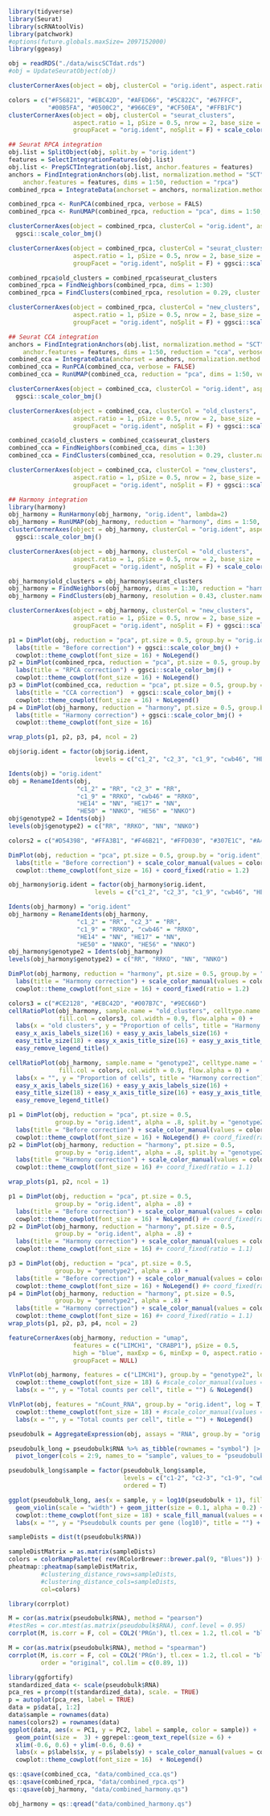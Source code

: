 ```r
library(tidyverse)
library(Seurat)
library(scRNAtoolVis)
library(patchwork)
#options(future.globals.maxSize= 2097152000)
library(ggeasy)
```

```r
obj = readRDS("./data/wiscSCTdat.rds")
#obj = UpdateSeuratObject(obj)

clusterCornerAxes(object = obj, clusterCol = "orig.ident", aspect.ratio = 1, pSize = 0.5)
```
```r
colors = c("#F56821", "#EBC42D", "#AFED66", "#5C822C", "#67FFCF", 
           "#00B5FA", "#0500C2", "#966CE9", "#CF50EA", "#FFB1FC")
clusterCornerAxes(object = obj, clusterCol = "seurat_clusters", 
                  aspect.ratio = 1, pSize = 0.5, nrow = 2, base_size = 20,
                  groupFacet = "orig.ident", noSplit = F) + scale_color_manual(values = colors)
```

```r
## Seurat RPCA integration
obj.list = SplitObject(obj, split.by = "orig.ident")
features = SelectIntegrationFeatures(obj.list)
obj.list <- PrepSCTIntegration(obj.list, anchor.features = features)
anchors = FindIntegrationAnchors(obj.list, normalization.method = "SCT",
    anchor.features = features, dims = 1:50, reduction = "rpca")
combined_rpca = IntegrateData(anchorset = anchors, normalization.method = "SCT", new.)
```
```r
combined_rpca <- RunPCA(combined_rpca, verbose = FALS)
combined_rpca <- RunUMAP(combined_rpca, reduction = "pca", dims = 1:50, verbose = F)
```

```r
clusterCornerAxes(object = combined_rpca, clusterCol = "orig.ident", aspect.ratio = 1, pSize = 0.5, base_size = 20)  + 
  ggsci::scale_color_bmj()
```
```r
clusterCornerAxes(object = combined_rpca, clusterCol = "seurat_clusters", 
                  aspect.ratio = 1, pSize = 0.5, nrow = 2, base_size = 20,
                  groupFacet = "orig.ident", noSplit = F) + ggsci::scale_color_d3()
```
```r
combined_rpca$old_clusters = combined_rpca$seurat_clusters
combined_rpca = FindNeighbors(combined_rpca, dims = 1:30)
combined_rpca = FindClusters(combined_rpca, resolution = 0.29, cluster.name = "new_clusters")

clusterCornerAxes(object = combined_rpca, clusterCol = "new_clusters", 
                  aspect.ratio = 1, pSize = 0.5, nrow = 2, base_size = 20,
                  groupFacet = "orig.ident", noSplit = F) + ggsci::scale_color_d3()
```


```r
## Seurat CCA integration
anchors = FindIntegrationAnchors(obj.list, normalization.method = "SCT",
    anchor.features = features, dims = 1:50, reduction = "cca", verbose = F)
combined_cca = IntegrateData(anchorset = anchors, normalization.method = "SCT", verbose = F)
combined_cca = RunPCA(combined_cca, verbose = FALSE)
combined_cca = RunUMAP(combined_cca, reduction = "pca", dims = 1:50, verbose = FALSE)
```

```r
clusterCornerAxes(object = combined_cca, clusterCol = "orig.ident", aspect.ratio = 1, pSize = 0.5, )  + 
  ggsci::scale_color_bmj()
```
```r
clusterCornerAxes(object = combined_cca, clusterCol = "old_clusters", 
                  aspect.ratio = 1, pSize = 0.5, nrow = 2, base_size = 20,
                  groupFacet = "orig.ident", noSplit = F) + ggsci::scale_color_d3()
```
```r
combined_cca$old_clusters = combined_cca$seurat_clusters
combined_cca = FindNeighbors(combined_cca, dims = 1:30)
combined_cca = FindClusters(combined_cca, resolution = 0.29, cluster.name = "new_clusters")

clusterCornerAxes(object = combined_cca, clusterCol = "new_clusters", 
                  aspect.ratio = 1, pSize = 0.5, nrow = 2, base_size = 20,
                  groupFacet = "orig.ident", noSplit = F) + ggsci::scale_color_d3()
```



```r
## Harmony integration
library(harmony)
obj_harmony = RunHarmony(obj_harmony, "orig.ident", lambda=2)
obj_harmony = RunUMAP(obj_harmony, reduction = "harmony", dims = 1:50, verbose = F)
clusterCornerAxes(object = obj_harmony, clusterCol = "orig.ident", aspect.ratio = 1, pSize = 0.5, )  + 
  ggsci::scale_color_bmj()
```
```r
clusterCornerAxes(object = obj_harmony, clusterCol = "old_clusters", 
                  aspect.ratio = 1, pSize = 0.5, nrow = 2, base_size = 20,
                  groupFacet = "orig.ident", noSplit = F) + scale_color_manual(values = colors)
```

```r
obj_harmony$old_clusters = obj_harmony$seurat_clusters
obj_harmony = FindNeighbors(obj_harmony, dims = 1:30, reduction = "harmony")
obj_harmony = FindClusters(obj_harmony, resolution = 0.43, cluster.name = "new_clusters")

clusterCornerAxes(object = obj_harmony, clusterCol = "new_clusters", 
                  aspect.ratio = 1, pSize = 0.5, nrow = 2, base_size = 20,
                  groupFacet = "orig.ident", noSplit = F) + ggsci::scale_color_d3()
```
```r
p1 = DimPlot(obj, reduction = "pca", pt.size = 0.5, group.by = "orig.ident", alpha = .8) + 
  labs(title = "Before correction") + ggsci::scale_color_bmj() +
  cowplot::theme_cowplot(font_size = 16) + NoLegend()
p2 = DimPlot(combined_rpca, reduction = "pca", pt.size = 0.5, group.by = "orig.ident", alpha = .8) + 
  labs(title = "RPCA correction") + ggsci::scale_color_bmj() +
  cowplot::theme_cowplot(font_size = 16) + NoLegend()
p3 = DimPlot(combined_cca, reduction = "pca", pt.size = 0.5, group.by = "orig.ident", alpha = .8) + 
  labs(title = "CCA correction")  + ggsci::scale_color_bmj() +
  cowplot::theme_cowplot(font_size = 16) + NoLegend()
p4 = DimPlot(obj_harmony, reduction = "harmony", pt.size = 0.5, group.by = "orig.ident", alpha = .8) + 
  labs(title = "Harmony correction") + ggsci::scale_color_bmj() +
  cowplot::theme_cowplot(font_size = 16)

wrap_plots(p1, p2, p3, p4, ncol = 2)
```
```r
obj$orig.ident = factor(obj$orig.ident, 
                        levels = c("c1_2", "c2_3", "c1_9", "cwb46", "HE14", "HE17", "HE50", "HE56"))

Idents(obj) = "orig.ident"
obj = RenameIdents(obj, 
                   "c1_2" = "RR", "c2_3" = "RR", 
                   "c1_9" = "RRKO", "cwb46" = "RRKO", 
                   "HE14" = "NN", "HE17" = "NN", 
                   "HE50" = "NNKO", "HE56" = "NNKO")
obj$genotype2 = Idents(obj)
levels(obj$genotype2) = c("RR", "RRKO", "NN", "NNKO")

colors2 = c("#D54398", "#FFA3B1", "#F46B21", "#FFD030", "#307E1C", "#A4EC46", "#007B7F", "#58ECBD")
```

```r
DimPlot(obj, reduction = "pca", pt.size = 0.5, group.by = "orig.ident", alpha = .8, split.by = "genotype2") + 
  labs(title = "Before correction") + scale_color_manual(values = colors2) +
  cowplot::theme_cowplot(font_size = 16) + coord_fixed(ratio = 1.2)
```
```r
obj_harmony$orig.ident = factor(obj_harmony$orig.ident, 
                        levels = c("c1_2", "c2_3", "c1_9", "cwb46", "HE14", "HE17", "HE50", "HE56"))

Idents(obj_harmony) = "orig.ident"
obj_harmony = RenameIdents(obj_harmony, 
                   "c1_2" = "RR", "c2_3" = "RR", 
                   "c1_9" = "RRKO", "cwb46" = "RRKO", 
                   "HE14" = "NN", "HE17" = "NN", 
                   "HE50" = "NNKO", "HE56" = "NNKO")
obj_harmony$genotype2 = Idents(obj_harmony)
levels(obj_harmony$genotype2) = c("RR", "RRKO", "NN", "NNKO")

DimPlot(obj_harmony, reduction = "harmony", pt.size = 0.5, group.by = "orig.ident", alpha = .8, split.by = "genotype2") + 
  labs(title = "Harmony correction") + scale_color_manual(values = colors2) +
  cowplot::theme_cowplot(font_size = 16) + coord_fixed(ratio = 1.2)
```
```r
colors3 = c("#CE2128", "#EBC42D", "#007B7C", "#9EC66D")
cellRatioPlot(obj_harmony, sample.name = "old_clusters", celltype.name = "genotype2", 
              fill.col = colors3, col.width = 0.9, flow.alpha = 0) + 
  labs(x = "old clusters", y = "Proportion of cells", title = "Harmony correction") +
  easy_x_axis_labels_size(16) + easy_y_axis_labels_size(16) + 
  easy_title_size(18) + easy_x_axis_title_size(16) + easy_y_axis_title_size(16) +
  easy_remove_legend_title()
```
```r
cellRatioPlot(obj_harmony, sample.name = "genotype2", celltype.name = "new_clusters", 
              fill.col = colors, col.width = 0.9, flow.alpha = 0) + 
  labs(x = "", y = "Proportion of cells", title = "Harmony correction") +
  easy_x_axis_labels_size(16) + easy_y_axis_labels_size(16) + 
  easy_title_size(18) + easy_x_axis_title_size(16) + easy_y_axis_title_size(16) +
  easy_remove_legend_title()
```

```r
p1 = DimPlot(obj, reduction = "pca", pt.size = 0.5, 
             group.by = "orig.ident", alpha = .8, split.by = "genotype2") + 
  labs(title = "Before correction") + scale_color_manual(values = colors2) +
  cowplot::theme_cowplot(font_size = 16) + NoLegend() #+ coord_fixed(ratio = 1.2) 
p2 = DimPlot(obj_harmony, reduction = "harmony", pt.size = 0.5, 
             group.by = "orig.ident", alpha = .8, split.by = "genotype2") + 
  labs(title = "Harmony correction") + scale_color_manual(values = colors2) +
  cowplot::theme_cowplot(font_size = 16) #+ coord_fixed(ratio = 1.1)

wrap_plots(p1, p2, ncol = 1)
```
```r
p1 = DimPlot(obj, reduction = "pca", pt.size = 0.5, 
             group.by = "orig.ident", alpha = .8) + 
  labs(title = "Before correction") + scale_color_manual(values = colors2) +
  cowplot::theme_cowplot(font_size = 16) + NoLegend() #+ coord_fixed(ratio = 1.2) 
p2 = DimPlot(obj_harmony, reduction = "harmony", pt.size = 0.5, 
             group.by = "orig.ident", alpha = .8) + 
  labs(title = "Harmony correction") + scale_color_manual(values = colors2) +
  cowplot::theme_cowplot(font_size = 16) #+ coord_fixed(ratio = 1.1)

p3 = DimPlot(obj, reduction = "pca", pt.size = 0.5, 
             group.by = "genotype2", alpha = .8) + 
  labs(title = "Before correction") + scale_color_manual(values = colors2) +
  cowplot::theme_cowplot(font_size = 16) + NoLegend() #+ coord_fixed(ratio = 1.2) 
p4 = DimPlot(obj_harmony, reduction = "harmony", pt.size = 0.5, 
             group.by = "genotype2", alpha = .8) + 
  labs(title = "Harmony correction") + scale_color_manual(values = colors2) +
  cowplot::theme_cowplot(font_size = 16) #+ coord_fixed(ratio = 1.1)
wrap_plots(p1, p2, p3, p4, ncol = 2)
```

```r
featureCornerAxes(obj_harmony, reduction = "umap", 
                  features = c("LIMCH1", "CRABP1"), pSize = 0.5, 
                  high = "blue", maxExp = 6, minExp = 0, aspect.ratio = 1,
                  groupFacet = NULL)
```
```r
VlnPlot(obj_harmony, features = c("LIMCH1"), group.by = "genotype2", log = T, cols = colors3) +
  cowplot::theme_cowplot(font_size = 18) & #scale_color_manual(values = colors) +
  labs(x = "", y = "Total counts per cell", title = "") & NoLegend() 
```


```r
VlnPlot(obj, features = "nCount_RNA", group.by = "orig.ident", log = T, cols = colors2) +
  cowplot::theme_cowplot(font_size = 18) + #scale_color_manual(values = colors) +
  labs(x = "", y = "Total counts per cell", title = "") + NoLegend() 
``` 


```r
pseudobulk = AggregateExpression(obj, assays = "RNA", group.by = "orig.ident") 

pseudobulk_long = pseudobulk$RNA %>% as_tibble(rownames = "symbol") |>
  pivot_longer(cols = 2:9, names_to = "sample", values_to = "pseudobulk")

pseudobulk_long$sample = factor(pseudobulk_long$sample, 
                                levels = c("c1-2", "c2-3", "c1-9", "cwb46", "HE14", "HE17", "HE50", "HE56"), 
                                ordered = T)

ggplot(pseudobulk_long, aes(x = sample, y = log10(pseudobulk + 1), fill = sample)) +
  geom_violin(scale = "width") + geom_jitter(size = 0.1, alpha = 0.2) +
  cowplot::theme_cowplot(font_size = 18) + scale_fill_manual(values = colors2) +
  labs(x = "", y = "Pseudobulk counts per gene (log10)", title = "") + NoLegend()
```
```r
sampleDists = dist(t(pseudobulk$RNA))

sampleDistMatrix = as.matrix(sampleDists)
colors = colorRampPalette( rev(RColorBrewer::brewer.pal(9, "Blues")) )(255)
pheatmap::pheatmap(sampleDistMatrix,
         #clustering_distance_rows=sampleDists,
         #clustering_distance_cols=sampleDists,
         col=colors) 
```

```r
library(corrplot)

M = cor(as.matrix(pseudobulk$RNA), method = "pearson")
#testRes = cor.mtest(as.matrix(pseudobulk$RNA), conf.level = 0.95)
corrplot(M, is.corr = F, col = COL2('PRGn'), tl.cex = 1.2, tl.col = "black", order = "original")
```

```r
M = cor(as.matrix(pseudobulk$RNA), method = "spearman")
corrplot(M, is.corr = F, col = COL2('PRGn'), tl.cex = 1.2, tl.col = "black", 
         order = "original", col.lim = c(0.89, 1))
```
```r
library(ggfortify)
standardized_data <- scale(pseudobulk$RNA)
pca_res = prcomp(t(standardized_data), scale. = TRUE)
p = autoplot(pca_res, label = TRUE)
data = p$data[, 1:2]
data$sample = rownames(data)
names(colors2) = rownames(data)
ggplot(data, aes(x = PC1, y = PC2, label = sample, color = sample)) +
  geom_point(size =  3) + ggrepel::geom_text_repel(size = 6) +
  xlim(-0.6, 0.6) + ylim(-0.6, 0.6) +
  labs(x = p$labels$x, y = p$labels$y) + scale_color_manual(values = colors2) +
  cowplot::theme_cowplot(font_size = 16)  + NoLegend()
```

```r
qs::qsave(combined_cca, "data/combined_cca.qs")
qs::qsave(combined_rpca, "data/combined_rpca.qs")
qs::qsave(obj_harmony, "data/combined_harmony.qs")

obj_harmony = qs::qread("data/combined_harmony.qs")
```

